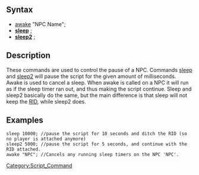 [[Category:Script_Command]]
==Syntax==
* [[awake]] "NPC Name";
* '''[[sleep]]''' <milliseconds>;
* '''[[sleep2]]''' <milliseconds>;
==Description==
These commands are used to control the pause of a NPC.
Commands [[sleep]] and [[sleep2]] will pause the script for the given amount of milliseconds.
Awake is used to cancel a sleep. When awake is called on a NPC it will run as
if the sleep timer ran out, and thus making the script continue. Sleep and sleep2
basically do the same, but the main difference is that sleep will not keep the [[RID]],
while sleep2 does.

==Examples==
<pre>
sleep 10000; //pause the script for 10 seconds and ditch the RID (so no player is attached anymore)
sleep2 5000; //pause the script for 5 seconds, and continue with the RID attached.
awake "NPC"; //Cancels any running sleep timers on the NPC 'NPC'.
</pre>